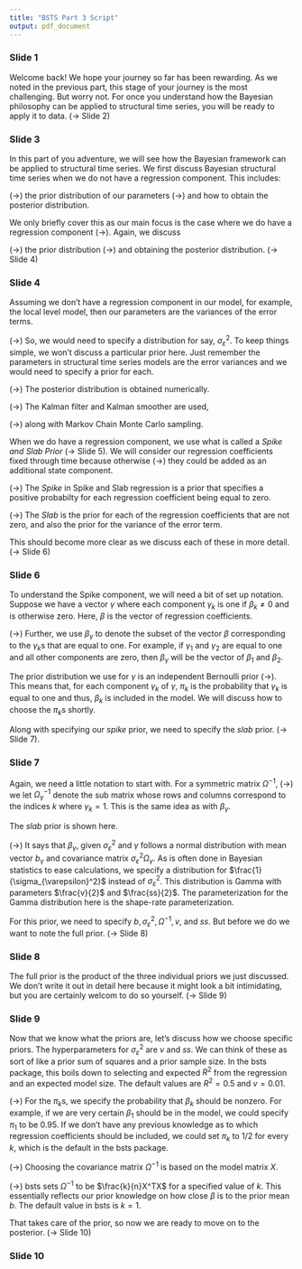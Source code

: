 ```yaml
---
title: "BSTS Part 3 Script"
output: pdf_document
---
```


### Slide 1

Welcome back! We hope your journey so far has been rewarding. As we noted in the previous part, this stage of your journey is the most challenging. But worry not. For once you understand how the Bayesian philosophy can be applied to structural time series, you will be ready to apply it to data. (-> Slide 2)


### Slide 3

In this part of you adventure, we will see how the Bayesian framework can be applied to structural time series. We first discuss Bayesian structural time series when we do not have a regression component. This includes:

(->) the prior distribution of our parameters
(->) and how to obtain the posterior distribution.

We only briefly cover this as our main focus is the case where we do have a regression component (->). Again, we discuss

(->) the prior distribution
(->) and obtaining the posterior distribution. (-> Slide 4)


### Slide 4

Assuming we don't have a regression component in our model, for example, the local level model, then our parameters are the variances of the error terms.

(->) So, we would need to specify a distribution for say, $\sigma_{\varepsilon}^2$. To keep things simple, we won't discuss a particular prior here. Just remember the parameters in structural time series models are the error variances and we would need to specify a prior for each.

(->) The posterior distribution is obtained numerically.

(->) The Kalman filter and Kalman smoother are used,

(->) along with Markov Chain Monte Carlo sampling.

When we do have a regression component, we use what is called a *Spike and Slab Prior* (-> Slide 5). We will consider our regression coefficients fixed through time because otherwise (->) they could be added as an additional state component.

(->) The *Spike* in Spike and Slab regression is a prior that specifies a positive probabilty for each regression coefficient being equal to zero.

(->) The *Slab* is the prior for each of the regression coefficients that are not zero, and also the prior for the variance of the error term.

This should become more clear as we discuss each of these in more detail. (-> Slide 6)

### Slide 6

To understand the Spike component, we will need a bit of set up notation. Suppose we have a vector $\gamma$ where each component $\gamma_k$ is one if $\beta_k \neq 0$ and is otherwise zero. Here, $\beta$ is the vector of regression coefficients.

(->) Further, we use $\beta_{\gamma}$ to denote the subset of the vector $\beta$ corresponding to the $\gamma_k$s that are equal to one. For example, if $\gamma_1$ and $\gamma_2$ are equal to one and all other components are zero, then $\beta_{\gamma}$ will be the vector of $\beta_1$ and $\beta_2$.

The prior distribution we use for $\gamma$ is an independent Bernoulli prior (->). This means that, for each component $\gamma_k$ of $\gamma$, $\pi_k$ is the probability that $\gamma_k$ is equal to one and thus, $\beta_k$ is included in the model. We will discuss how to choose the $\pi_k$s shortly.


Along with specifying our *spike* prior, we need to specify the *slab* prior. (-> Slide 7).

### Slide 7

Again, we need a little notation to start with. For a symmetric matrix $\Omega^{-1}$, (->) we let $\Omega_{\gamma}^{-1}$ denote the sub matrix whose rows and columns correspond to the indices $k$ where $\gamma_k = 1$. This is the same idea as with $\beta_{\gamma}$.

The *slab* prior is shown here. 

(->) It says that $\beta_{\gamma}$, given $\sigma_{\varepsilon}^2$ and $\gamma$ follows a normal distribution with mean vector $b_{\gamma}$ and covariance matrix $\sigma_{\varepsilon}^2 \Omega_{\gamma}$. As is often done in Bayesian statistics to ease calculations, we specify a distribution for $\frac{1}{\sigma_{\varepsilon}^2}$ instead of $\sigma_{\varepsilon}^2$. This distribution is Gamma with parameters $\frac{v}{2}$ and $\frac{ss}{2}$. The parameterization for the Gamma distribution here is the shape-rate parameterization.

For this prior, we need to specify $b, \sigma_{\varepsilon}^2, \Omega^{-1}, v$, and $ss$. But before we do we want to note the full prior. (-> Slide 8)

### Slide 8

The full prior is the product of the three individual priors we just discussed. We don't write it out in detail here because it might look a bit intimidating, but you are certainly welcom to do so yourself. (-> Slide 9)

### Slide 9

Now that we know what the priors are, let's discuss how we choose specific priors. The hyperparameters for $\sigma_{\varepsilon}^2$ are $v$ and $ss$. We can think of these as sort of like a prior sum of squares and a prior sample size. In the bsts package, this boils down to selecting and expected $R^2$ from the regression and an expected model size. The default values are $R^2 = 0.5$ and $v = 0.01$. 

(->) For the $\pi_k$s, we specify the probability that $\beta_k$ should be nonzero. For example, if we are very certain $\beta_1$ should be in the model, we could specify $\pi_1$ to be 0.95. If we don't have any previous knowledge as to which regression coefficients should be included, we could set $\pi_k$ to 1/2 for every $k$, which is the default in the bsts package.

(->) Choosing the covariance matrix $\Omega^{-1}$ is based on the model matrix $X$.

(->) bsts sets $\Omega^{-1}$ to be $\frac{k}{n}X^TX$ for a specified value of $k$. This essentially reflects our prior knowledge on how close $\beta$ is to the prior mean $b$. The default value in bsts is $k = 1$.

That takes care of the prior, so now we are ready to move on to the posterior. (-> Slide 10)

### Slide 10




